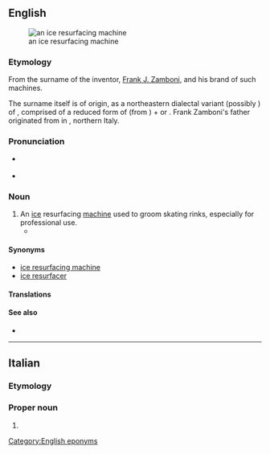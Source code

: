 {{also|zamboni}}
==English==
[[File:Zamboni.jpg|thumb|an ice resurfacing machine]]

===Etymology===
From the surname of the inventor, [[w:Frank Zamboni|Frank J. Zamboni]], and his brand of such machines.

{{trademark erosion|en|Zamboni|[http://www.zamboni.com/copyright.html#trademark Frank J. Zamboni & Co. Inc.]}}

The surname itself is of {{der|en|it|-}} origin, as a northeastern dialectal variant (possibly {{der|en|vec|-}}) of {{m|it|Giambono}}, comprised of a reduced form of {{m|it|Gianni}} (from {{m|it|Giovanni||John}}) + {{m|it|Bono}} or {{m|it|buono||good}}. Frank Zamboni's father originated from {{w|Arsio}} in {{w|Trentino}}, northern Italy.

===Pronunciation===
* {{a|UK}} {{IPA|en|/zæmˈbəʊ.ni/}}
* {{rhymes|en|əʊni|s=3}}

===Noun===
{{en-noun}}

# An [[ice]] resurfacing [[machine]] used to groom skating rinks, especially for professional use.
#* {{seeCites|en}}

====Synonyms====
* [[ice resurfacing machine]]
* [[ice resurfacer]]

====Translations====
{{trans-see|ice resurfacer}}

====See also====
* {{pedia}}

[[Category:English eponyms]]

----

==Italian==
{{wikipedia|lang=it}}

===Etymology===
{{rfe|it}}

===Proper noun===
{{it-proper noun}}

# {{surname|it}}